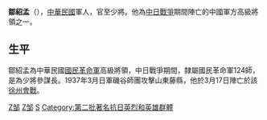 '''鄒紹孟'''（{{bd|||1938年|catIdx=Z鄒}}），[[中華民國|中華民國]]軍人，官至少將。他為[[中国抗日战争|中日戰爭]]期間陣亡的中國軍方高級將領之一。

==生平==
鄒紹孟為中華民國[[國民革命軍|國民革命軍]]高級將領，中日戰爭期間，隸屬國民革命軍124師，是為少將參謀長。1937年3月日軍磯谷師團攻擊山東藤縣，他於3月17日陣亡於該[[徐州會戰|徐州會戰]]。

[[Category:中華民國大陸時期軍事人物|Z邹]]
[[Category:中国抗日战争牺牲者|Z邹]]
[[Category:邹姓|S]]
[[Category:第二批著名抗日英烈和英雄群體|Category:第二批著名抗日英烈和英雄群體]]